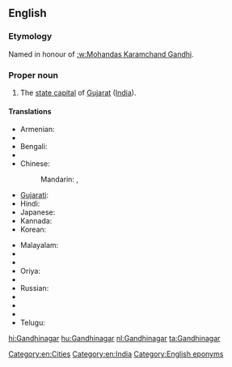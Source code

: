 ==English==
{{wikipedia}}
===Etymology===
Named in honour of [[:w:Mohandas Karamchand Gandhi]].
===Proper noun===
{{en-proper noun}}

# The [[state capital]] of [[Gujarat]] ([[India]]).

====Translations====
{{trans-top|Gandhinagar}}
* Armenian: {{t-|hy|Գանդինագար|tr=Gandinagar}}
* {{trreq|Assamese}}
* Bengali: {{t-|bn|গান্ধীনগর|sc=Beng}}
* {{trreq|Chhattisgarhi}}
* Chinese:
*: Mandarin: {{t|cmn|甘地訥格爾|sc=Hani}},  {{t|cmn|甘地讷格尔|tr=Gāndìnègé'ěr|sc=Hani}}
* [[Gujarati]]: {{t-|gu|ગાંધીનગર|tr=gā̃dhīnagar|sc=Gujr}}
* Hindi: {{t+|hi|गाँधीनगर|tr=gā̃ndhīnagar}}
* Japanese: {{t-|ja|ガンディーナガル|tr=Gandīnagaru}}
* Kannada: {{t-|kn|ಗಾಂಧಿನಗರ|sc=Knda}}
* Korean: {{t-|ko|간디나가르|sc=Kore}}
{{trans-mid}}
* Malayalam: {{t-|ml|ഗാന്ധിനഗർ|sc=Mlym}}
* {{trreq|Marathi}}
* {{trreq|Mizo}}
* Oriya: {{t-|or|ଗାନ୍ଧୀନଗର|sc=Orya}}
* {{trreq|Punjabi}}
* Russian: {{t-|ru|Гандинагар|m|tr=Gandinagár}}
* {{trreq|Santali}}
* {{trreq|Sikkimese}}
* {{trreq|Tamil}}
* Telugu: {{t-|te|గాంధీనగరం}}
{{trans-bottom}}

[[Category:en:Cities]]
[[Category:en:India]]
[[Category:English eponyms]]

[[hi:Gandhinagar]]
[[hu:Gandhinagar]]
[[nl:Gandhinagar]]
[[ta:Gandhinagar]]